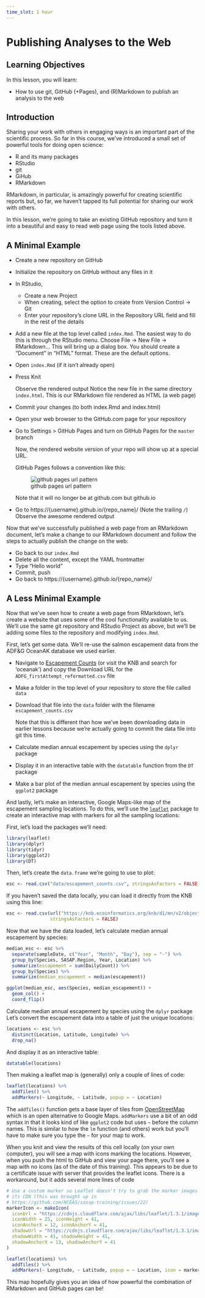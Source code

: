 ```yaml
---
time_slot: 1 hour
---
```


# Publishing Analyses to the Web

## Learning Objectives

In this lesson, you will learn:

- How to use git, GitHub (+Pages), and (R)Markdown to publish an analysis to the web

## Introduction

Sharing your work with others in engaging ways is an important part of the scientific process.
So far in this course, we've introduced a small set of powerful tools for doing open science:

- R and its many packages
- RStudio
- git
- GiHub
- RMarkdown

RMarkdown, in particular, is amazingly powerful for creating scientific reports but, so far, we haven't tapped its full potential for sharing our work with others.

In this lesson, we're going to take an existing GitHub repository and turn it into a beautiful and easy to read web page using the tools listed above.

## A Minimal Example

- Create a new repository on GitHub
- Initialize the repository on GitHub without any files in it
- In RStudio,
    - Create a new Project
    - When creating, select the option to create from Version Control -> Git
    - Enter your repository's clone URL in the Repository URL field and fill in the rest of the details
- Add a new file at the top level called `index.Rmd`. The easiest way to do this is through the RStudio menu. Choose File -> New File -> RMarkdown...  This will bring up a dialog box. You should create a "Document" in "HTML" format. These are the default options.
- Open `index.Rmd` (if it isn't already open)
- Press Knit

    Observe the rendered output
    Notice the new file in the same directory `index.html`.
    This is our RMarkdown file rendered as HTML (a web page)
- Commit your changes (to both index.Rmd and index.html)
- Open your web browser to the GitHub.com page for your repository
- Go to Settings > GitHub Pages and turn on GitHub Pages for the `master` branch

    Now, the rendered website version of your repo will show up at a special URL.
    
    GitHub Pages follows a convention like this:
    
     ![github pages url pattern](images/github_pages.png)
     
    Note that it will no longer be at github.com but github.io
     
- Go to https://{username}.github.io/{repo_name}/ (Note the trailing `/`)
    Observe the awesome rendered output
    
Now that we've successfully published a web page from an RMarkdown document, let's make a change to our RMarkdown document and follow the steps to actually publish the change on the web:

- Go back to our `index.Rmd`
- Delete all the content, except the YAML frontmatter
- Type "Hello world"
- Commit, push
- Go back to https://{username}.github.io/{repo_name}/

## A Less Minimal Example

Now that we've seen how to create a web page from RMarkdown, let's create a website that uses some of the cool functionality available to us.
We'll use the same git repository and RStudio Project as above, but we'll be adding some files to the repository and modifying `index.Rmd`.

First, let's get some data.
We'll re-use the salmon escapement data from the ADF&G OceanAK database we used earlier.

- Navigate to [Escapement Counts](https://doi.org/10.5063/F1TX3CKH) (or visit the KNB and search for 'oceanak') and copy the Download URL for the `ADFG_firstAttempt_reformatted.csv` file
- Make a folder in the top level of your repository to store the file called `data`
- Download that file into the `data` folder with the filename `escapement_counts.csv`

    Note that this is different than how we've been downloading data in earlier lessons because we're actually going to commit the data file into git this time.

- Calculate median annual escapement by species using the `dplyr` package
- Display it in an interactive table with the `datatable` function from the `DT` package
- Make a bar plot of the median annual escapement by species using the `ggplot2` package

And lastly, let's make an interactive, Google Maps-like map of the escapement sampling locations.
To do this, we'll use the [`leaflet`](https://rstudio.github.io/leaflet/) package to create an interactive map with markers for all the sampling locations:

First, let's load the packages we'll need:

```r
library(leaflet)
library(dplyr)
library(tidyr)
library(ggplot2)
library(DT)
```

Then, let's create the `data.frame` we're going to use to plot:

```r
esc <- read.csv("data/escapement_counts.csv", stringsAsFactors = FALSE)
```

If you haven't saved the data locally, you can load it directly from the KNB using this line:

```r
esc <- read.csv(url("https://knb.ecoinformatics.org/knb/d1/mn/v2/object/urn%3Auuid%3Af119a05b-bbe7-4aea-93c6-85434dcb1c5e", method = "libcurl"), 
                stringsAsFactors = FALSE)
```


Now that we have the data loaded, let's calculate median annual escapement by species:

```r
median_esc <- esc %>% 
  separate(sampleDate, c("Year", "Month", "Day"), sep = "-") %>% 
  group_by(Species, SASAP.Region, Year, Location) %>% 
  summarize(escapement = sum(DailyCount)) %>% 
  group_by(Species) %>% 
  summarize(median_escapement = median(escapement))
```

```r
ggplot(median_esc, aes(Species, median_escapement)) +
  geom_col() +
  coord_flip()
```

Calculate median annual escapement by species using the `dplyr` package
Let's convert the escapement data into a table of just the unique locations:

```r
locations <- esc %>% 
  distinct(Location, Latitude, Longitude) %>% 
  drop_na()
```

And display it as an interactive table:

```r
datatable(locations)
```

Then making a leaflet map is (generally) only a couple of lines of code:

```r
leaflet(locations) %>% 
  addTiles() %>% 
  addMarkers(~ Longitude, ~ Latitude, popup = ~ Location)
```

The `addTiles()` function gets a base layer of tiles from [OpenStreetMap](https://www.openstreetmap.org/) which is an open alternative to Google Maps.
`addMarkers` use a bit of an odd syntax in that it looks kind of like `ggplot2` code but uses `~` before the column names.
This is similar to how the `lm` function (and others) work but you'll have to make sure you type the `~` for your map to work.

When you knit and view the results of this cell locally (on your own computer), you will see a map with icons marking the locations. However, when you push the html to GitHub and view your page there, you'll see a map with no icons (as of the date of this training). This appears to be due to a certificate issue with server that provides the leaflet icons. There is a workaround, but it adds several more lines of code

```r
# Use a custom marker so Leaflet doesn't try to grab the marker images from 
# its CDN (this was brought up in 
# https://github.com/NCEAS/sasap-training/issues/22)
markerIcon <- makeIcon(
  iconUrl = "https://cdnjs.cloudflare.com/ajax/libs/leaflet/1.3.1/images/marker-icon.png",
  iconWidth = 25, iconHeight = 41,
  iconAnchorX = 12, iconAnchorY = 41,
  shadowUrl = "https://cdnjs.cloudflare.com/ajax/libs/leaflet/1.3.1/images/marker-shadow.png",
  shadowWidth = 41, shadowHeight = 41,
  shadowAnchorX = 13, shadowAnchorY = 41
)
```

```r
leaflet(locations) %>% 
  addTiles() %>% 
  addMarkers(~ Longitude, ~ Latitude, popup = ~ Location, icon = markerIcon)
```


This map hopefully gives you an idea of how powerful the combination of RMarkdown and GitHub pages can be!
